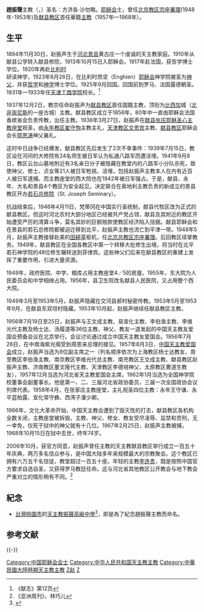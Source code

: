{{Infobox Christian leader
|type = Bishop
| honorific-prefix = 主教
|name=趙振聲<br />Bishop Francis Xavier Zhao Zhen-sheng
|title = 榮休[[天主教獻縣教區|天主教獻縣教區]][[主教|主教]]<br>[[北京教区|北京教区署理主教]]
|image         =
|image_size    =
|birth_date={{Birth date|1894|11|30}}
|birth_place={{QING|河北省}}[[景縣|景縣]]
|death_date=1968年10月14日
|death_place={{CHN}}[[河北省|河北省]]
|education=
|occupation=[[天主教|天主教]][[主教|主教]]
|religion=[[羅馬天主教會|羅馬天主教會]]
| ordination = 1923年8月26日
| consecration = 1938年3月27日
| consecrated_by =
| previous_post = [[天主教獻縣教區|天主教獻縣教區]][[主教|主教]]<br>[[天主教獻縣教區|天主教獻縣宗座代牧區]]宗座代牧<br>[[北京教区|北京教区署理主教]]<br>[[中国天主教爱国会|中国天主教爱国会副主席]]
}}

'''趙振聲'''主教（{{lang-en|Bishop '''Francis Xavier Zhao Zhen-sheng'''，S.J.}}，{{bd|1894年|11月30日|1968年|10月14日|catIdx=Z赵振声}}）圣名：方济各·沙勿略。[[耶稣会|耶稣会]]士，曾任[[北京教区|北京教区宗座署理]](1948年-1953年)及[[献县教区|献县教区]]首任華籍[[主教|主教]]（1957年—1968年）。

== 生平 ==
1894年11月30日，赵振声生于[[河北|河北]][[景县|景县]]黄古庄一个虔诚的天主教家庭。1910年从献县公学转入献县修院，1913年10月15日入耶稣会。1917年赴法国，获哲学博士学位。1920年再赴[[比利时|比利时]]研读神学，1923年8月26日，在比利时昂坚（Enghien）[[耶稣会|耶稣会]]神学院被圣为[[神父|神父]]，并获[[哲学|哲学]]和[[神学|神学]]博士学位。1925年9月回国。回国前到罗马、法国露德朝圣。1931年—1933年任[[天津工商学院|天津工商学院]]校长。<ref>《献志》第12页</ref>

1937年12月2日，教宗任命赵振声为[[献县教区|献县教区]]首任国籍主教，顶衔为[[比西加|比西加]]城（[[北非|北非]][[突尼斯共和國|突尼斯]]的一座古城）主教。献县教区成立于1856年，80年中一直由耶稣会法国香槟省会负责传教，出任主教。1938年3月27日，赵振声在[[献县张庄耶稣圣心主教座堂|献县张庄耶稣圣心主教座堂]]祝圣，由[[永年教区|永年教区]][[崔守恂|崔守恂]]主教主礼，[[天津教区|天津教区]][[文贵宾|文贵宾]]主教、[[献县教区|献县教区]]耶稣会会长[[鄂恩涛|鄂恩涛]]神父襄礼。

这时中日战争已经爆发，献县教区先后发生了2次不幸事件：1939年7月15日，教区设在河间的大修院有24名师生被日军认为私通八路军而遭活埋。1941年9月8日，教区云台山墓地附近有3名亲日分子被隐藏在教堂内的八路军小分队杀死，致使神父、修士、贞女等21人被日军枪挑、活埋，包括赵振声主教本人在内有近百人被日军逮捕。而主教座堂的西大院也在1942年被日军强占。于是，献县、永年、大名和景县4个教区为安全起见，决定联合在奥地利主教负责的新成立的景县教区开办[[若石总修院|若石总修院]]（St. Joseph Seminary）。

抗战结束后，1946年4月11日，梵蒂冈在中国实行圣统制，献县代牧区改为正式的献县教区。但这时河北农村大部分地区已经被共产党占领，献县及其附近的教区开始遭受严厉的清算斗争，莫名其妙的巨额赔款使教区经济陷入拮据。献县耶稣会和在景县的若石总修院都被迫迁移到北平，赵振声主教也流亡到平津一带。1948年5月，赵振声主教接替赴美的[[田耕莘|田耕莘]]枢机，任[[北京总教区|北京总教区]][[宗座署理|宗座署理]]。后回教区续掌教务。1949年，献县教区在全国各教区中第一个转移大批修生出境，将当时在北平若石神学院的48位修生辗转送到菲律宾。这些神父们后来在献县教区的重建上发挥了重要作用，引进大量资源。

1949年，政府医院、中学、粮库占用主教座堂4／5的房屋。1955年，东大院为人民委员会和中学相继占用。1956年，县卫生院改名献县人民医院，又占用整个西大院。

1949年3月至1953年5月，赵振声隐藏在交河县郝村秘密传教。1953年5月至1953年9月，在献县东双坦村隐藏。1953年10月起，赵振声继续任献县教区主教。

1956年7月19日至25日，赵振声与王文成主教、易宣化主教、李伯渔主教、李维光代主教及杨士达、汤履道等36位主教、神父、教友一道发起的中国天主教友爱国会预备会议在北京举行。会议讨论通过成立中国天主教友爱国会。1956年7月26日，在中南海紫光阁受到周恩来总理的接见。1957年8月3日，[[中国天主教爱国会|中国天主教爱国会]]成立，赵振声当选为8位副主席之一（列名顺序依次为上海教区杨士达教友、周至教区李伯渔主教、南京教区李维光代总主教、南充教区王文成主教、献县教区赵振声主教、济南教区董文隆代主教、天津教区李德培神父、太原教区曹道生教友），1957年12月当选为河北省天主教爱国会主席。1962年1月当选为全国神学院校董事会副董事长。他是第一、二、三届河北省政协委员，三届一次全国政协会议列席代表。1958年4月，在张家庄主教座堂，主礼祝圣四位主教：永年王守谦、永平蓝柏露、宣化常守彝、西湾子潘少卿。

1966年，文化大革命开始，中国天主教会遭到了毁灭性的打击，献县教区各机构全数关闭，主教座堂被拆毁，主教、神父、修女、教友受尽凌辱、监禁和苦刑，无一幸免，仅死于狱中的神父就有十几位。1967年2月25日，赵振声主教被捕，1968年10月15日在狱中去世，终年74岁。

2006年10月，获官方同意，赵振声曾任主教的天主教献县教区举行成立一百五十年庆典，两万多名信众参与，是中国大陆多年来规模最大的宗教聚会。这个教区已拥有六万五千名信徒，教堂超过一百五十座。年轻的主教[[李连贵|李连贵]]，既是按照中国官方要求自选自圣，又获得罗马教廷任命。这与河北省其他教区公开教会与地下教会严重对立的情形稍有不同。<ref>《亚洲周刊》，林巧儿</ref>

== 紀念 ==
*[[台灣|台灣]][[桃園市|桃園市]]的[[天主教振聲高級中學|天主教振聲高級中學]]<ref>{{Cite web |url=http://www.fxsh.tyc.edu.tw/ |title=天主教振聲高級中學 |access-date=2007-12-04 |archive-date=2007-09-24 |archive-url=https://web.archive.org/web/20070924231557/http://www.fxsh.tyc.edu.tw/ |dead-url=no }}</ref>，即是為了紀念趙振聲主教而命名。

== 参考文献 ==
{{Reflist|2}}

{{-}}
{{中国基督教史|ROC}}
{{DEFAULTSORT:Z}}
[[Category:中国耶稣会会士|Category:中国耶稣会会士]]
[[Category:中华人民共和国天主教主教|Category:中华人民共和国天主教主教]]
[[Category:中華民國大陸時期天主教主教|Category:中華民國大陸時期天主教主教]]
[[Category:景縣人|Z赵]]
[[Category:赵姓|Z]]